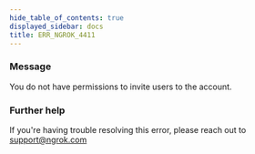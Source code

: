 ```yaml
---
hide_table_of_contents: true
displayed_sidebar: docs
title: ERR_NGROK_4411
---
```


### Message

You do not have permissions to invite users to the account.

### Further help

If you're having trouble resolving this error, please reach out to [support@ngrok.com](mailto:support@ngrok.com?subject=Help%20with%20ERR_NGROK_4411)
